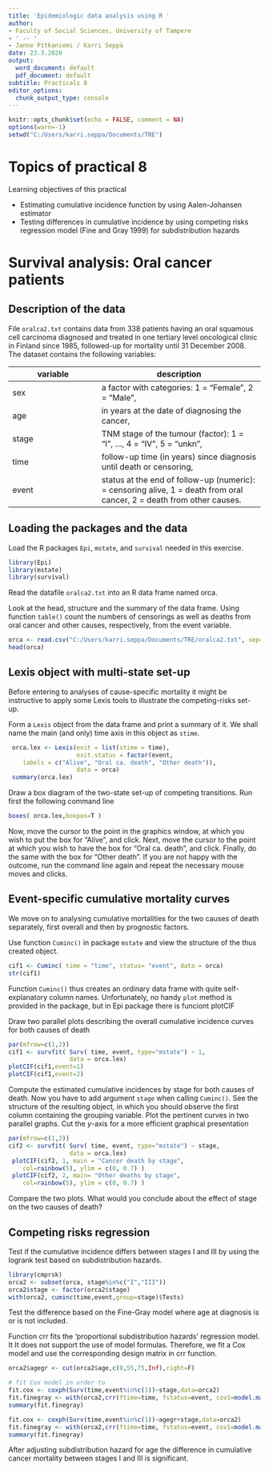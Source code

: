 ```yaml
---
title: 'Epidemiologic data analysis using R '
author:
- Faculty of Social Sciences, University of Tampere
- ' -- '
- Janne Pitkaniemi / Karri Seppä
date: 23.3.2020
output:
  word_document: default
  pdf_document: default
subtitle: Practicals 8
editor_options: 
  chunk_output_type: console
---
```



```r
knitr::opts_chunk$set(echo = FALSE, comment = NA)
options(warn=-1)
setwd("C:/Users/karri.seppa/Documents/TRE")
```


# Topics of practical 8



Learning objectives of this practical

*   Estimating cumulative incidence function by using Aalen-Johansen estimator
*   Testing differences in cumulative incidence by using competing risks regression model (Fine and Gray 1999) for subdistribution hazards


# Survival analysis: Oral cancer patients


## Description of the data


File ``oralca2.txt`` contains data from 338
patients having an oral squamous cell carcinoma diagnosed and treated
in one tertiary level oncological clinic in Finland since 1985, followed-up
for mortality until 31 December 2008.
The dataset contains the following variables:

variable    | description
----------- | --------------------
sex         |a factor with categories: 1 = "Female", 2 = "Male",    
age         |in years at the date of diagnosing the cancer,  
stage       |TNM stage of the tumour (factor): 1 = "I", ..., 4 = "IV", 5 = "unkn", 
time        |follow-up time (in years) since diagnosis until death or censoring,
event       |status at the end of follow-up (numeric): \newline 0 = censoring alive, 1 = death from oral cancer, 2 = death from other causes. 

            

## Loading the packages and the data


Load the R packages ``Epi``, ``mstate``, and ``survival`` needed in this exercise.
```r
library(Epi)
library(mstate)
library(survival)
```

Read the datafile ``oralca2.txt`` into an R data frame named orca. 

Look at the head, structure and the summary of the data frame. Using function ``table()`` count the numbers of censorings as well as deaths from oral cancer and other causes, respectively, from the event variable.

```r
orca <- read.csv("C:/Users/karri.seppa/Documents/TRE/oralca2.txt", sep="")
head(orca)
```


## Lexis object with multi-state set-up

Before entering to analyses of cause-specific mortality it might be instructive to apply some Lexis tools
to illustrate the competing-risks set-up.

Form a ``Lexis`` object from the data frame and
print a summary of it. We shall name the main (and only) time axis in this object as ``stime``.
```r
 orca.lex <- Lexis(exit = list(stime = time),                  
                   exit.status = factor(event,
    labels = c("Alive", "Oral ca. death", "Other death")),
                   data = orca)
 summary(orca.lex)
```


Draw a box diagram of the two-state set-up of competing transitions. Run first the following command line

```r
boxes( orca.lex,boxpos=T )
```

Now, move the cursor to the point in the graphics window, at which you wish to put the box for "Alive", and click. Next, move the cursor to the point at which you wish to have the  box for "Oral ca. death", and click. Finally, do the same with the box for "Other death".
If you are not happy with the outcome, run the command line again and repeat the necessary mouse moves and clicks.

## Event-specific cumulative mortality curves

We move on to analysing cumulative mortalities for the
 two causes of death separately, first overall and then
 by prognostic factors.

 Use function ``Cuminc()`` in package ``mstate``
 and view the structure of the thus created object.

```r
cif1 <- Cuminc( time = "time", status= "event", data = orca)
str(cif1)
```


Function ``Cuminc()`` thus creates an ordinary data frame with quite self-explanatory column names. Unfortunately, no handy ``plot`` method is provided in the package, but in Epi package there is funciont plotCIF



Draw two parallel plots describing
the overall cumulative incidence curves for both causes of death

```r
par(mfrow=c(1,2))
cif1 <- survfit( Surv( time, event, type="mstate") ~ 1,
                 data = orca.lex)
plotCIF(cif1,event=1)
plotCIF(cif1,event=2)
```


Compute the estimated cumulative incidences by stage for both causes of death.
Now you have to add argument ``stage`` when calling
``Cuminc()``.
See the structure of the resulting object, in which you should
observe the first column containing the grouping variable.
Plot the pertinent curves in two parallel graphs.
Cut the $y$-axis for a more efficient graphical presentation

```r
par(mfrow=c(1,2))
cif2 <- survfit( Surv( time, event, type="mstate") ~ stage,
                 data = orca.lex)
 plotCIF(cif2, 1, main = "Cancer death by stage",
    col=rainbow(5), ylim = c(0, 0.7) )
 plotCIF(cif2, 2, main= "Other deaths by stage",
    col=rainbow(5), ylim = c(0, 0.7) )
```

Compare the two plots. What would you conclude about the
effect of stage on the two causes of death?


## Competing risks regression

Test if the cumulative incidence differs between stages I and III
by using the logrank test based on subdistribution hazards.

```r
library(cmprsk)
orca2 <- subset(orca, stage%in%c("I","III"))
orca2$stage <- factor(orca2$stage)
with(orca2, cuminc(time,event,group=stage)$Tests)
```

Test the difference based on the Fine-Gray model where age at diagnosis is or
is not included. 

Function crr fits the 'proportional subdistribution hazards' regression model. It
It does not support the use of model formulas. Therefore, we fit a Cox model and use the corresponding design matrix in crr function. 

```r
orca2$agegr <- cut(orca2$age,c(0,55,75,Inf),right=F)

# fit Cox model in order to 
fit.cox <- coxph(Surv(time,event%in%c(1))~stage,data=orca2)
fit.finegray <- with(orca2,crr(ftime=time, fstatus=event, cov1=model.matrix(fit.cox),failcode=1,cencode=0))
summary(fit.finegray)

fit.cox <- coxph(Surv(time,event%in%c(1))~agegr+stage,data=orca2)
fit.finegray <- with(orca2,crr(ftime=time, fstatus=event, cov1=model.matrix(fit.cox),failcode=1,cencode=0))
summary(fit.finegray)
```


After adjusting subdistribution hazard for age the difference in cumulative cancer mortality between stages I and III is significant.